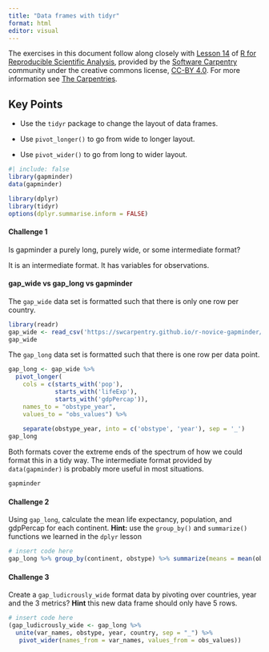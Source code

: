 ```yaml
---
title: "Data frames with tidyr"
format: html
editor: visual
---
```


The exercises in this document follow along closely with [Lesson 14](https://swcarpentry.github.io/r-novice-gapminder/14-tidyr.html) of [R for Reproducible Scientific Analysis](https://swcarpentry.github.io/r-novice-gapminder/), provided by the [Software Carpentry](https://software-carpentry.org/) community under the creative commons license, [CC-BY 4.0](https://creativecommons.org/licenses/by/4.0/). For more information see [The Carpentries](https://carpentries.org/).

::: callout-tip
## Key Points

-   Use the `tidyr` package to change the layout of data frames.

-   Use `pivot_longer()` to go from wide to longer layout.

-   Use `pivot_wider()` to go from long to wider layout.
:::

```r
#| include: false
library(gapminder)
data(gapminder)

library(dplyr)
library(tidyr)
options(dplyr.summarise.inform = FALSE)
```

#### Challenge 1

Is gapminder a purely long, purely wide, or some intermediate format?

<!-- Challenge 1 answer begin -->

It is an intermediate format. It has variables for observations.

<!-- Challenge 1 answer end -->

#### gap_wide vs gap_long vs gapminder

The `gap_wide` data set is formatted such that there is only one row per country.

```r
library(readr)
gap_wide <- read_csv('https://swcarpentry.github.io/r-novice-gapminder/data/gapminder_wide.csv')
gap_wide
```

The `gap_long` data set is formatted such that there is one row per data point.

```r
gap_long <- gap_wide %>%
  pivot_longer(
    cols = c(starts_with('pop'), 
             starts_with('lifeExp'),
             starts_with('gdpPercap')),
    names_to = "obstype_year", 
    values_to = "obs_values") %>%
    
    separate(obstype_year, into = c('obstype', 'year'), sep = '_')
gap_long
```

Both formats cover the extreme ends of the spectrum of how we could format this in a tidy way. The intermediate format provided by `data(gapminder)` is probably more useful in most situations.

```r
gapminder
```

#### Challenge 2

Using `gap_long`, calculate the mean life expectancy, population, and gdpPercap for each continent. **Hint:** use the `group_by()` and `summarize()` functions we learned in the `dplyr` lesson

<!-- Challenge 2 answer begin -->

```r
# insert code here
gap_long %>% group_by(continent, obstype) %>% summarize(means = mean(obstype))
```

<!-- Challenge 2 answer end -->

#### Challenge 3

Create a `gap_ludicrously_wide` format data by pivoting over countries, year and the 3 metrics? **Hint** this new data frame should only have 5 rows.

<!-- Challenge 3 answer begin -->

```r
# insert code here
(gap_ludicrously_wide <- gap_long %>% 
  unite(var_names, obstype, year, country, sep = "_") %>%
   pivot_wider(names_from = var_names, values_from = obs_values))
```

<!-- Challenge 3 answer end -->
